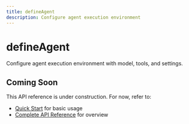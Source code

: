 ```yaml
---
title: defineAgent
description: Configure agent execution environment
---
```


# defineAgent

Configure agent execution environment with model, tools, and settings.

## Coming Soon

This API reference is under construction. For now, refer to:

- [Quick Start](/getting-started/quick-start/) for basic usage
- [Complete API Reference](/api/) for overview
